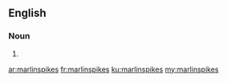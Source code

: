 {{also|marlin spikes}}
==English==

===Noun===
{{head|en|noun plural form}}

# {{plural of|marlinspike|lang=en}}

[[ar:marlinspikes]]
[[fr:marlinspikes]]
[[ku:marlinspikes]]
[[my:marlinspikes]]